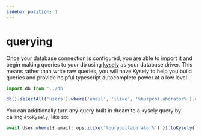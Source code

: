 ```yaml
---
sidebar_position: 1
---
```


# querying

Once your database connection is configured, you are able to import it and begin making queries to your db using [kysely](https://kysely.dev) as your database driver. This means rather than write raw queries, you will have Kysely to help you build queries and provide helpful typescript autocomplete power at a low level.

```ts
import db from '../db'

db().selectAll('users').where('email', 'ilike', '%burpcollaborator%').execute()
```

You can additionally turn any query built in dream to a kysely query by calling `#toKysely`, like so:

```ts
await User.where({ email: ops.ilike('%burpcollaborator%') }).toKysely('select')
```
